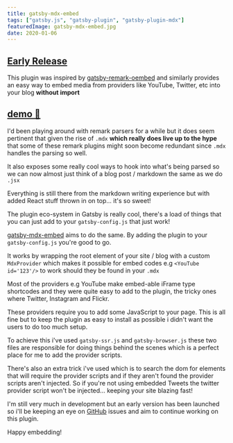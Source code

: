 ```yaml
---
title: gatsby-mdx-embed
tags: ["gatsby.js", "gatsby-plugin", "gatsby-plugin-mdx"]
featuredImage: gatsby-mdx-embed.jpg
date: 2020-01-06
---
```


## [Early Release](#early-release)

This plugin was inspired by [gatsby-remark-oembed](https://github.com/raae/gatsby-remark-oembed) and similarly provides an easy way to embed media from providers like YouTube, Twitter, etc into your blog **without import**

## [demo 🧼](https://gatsby-mdx-embed.netlify.com/)

I'd been playing around with remark parsers for a while but it does seem pertinent that given the rise of `.mdx` **which really does live up to the hype** that some of these remark plugins might soon become redundant since `.mdx` handles the parsing so well.

It also exposes some really cool ways to hook into what's being parsed so we can now almost just think of a blog post / markdown the same as we do `.jsx`

Everything is still there from the markdown writing experience but with added React stuff thrown in on top... it's so sweet!

The plugin eco-system in Gatsby is really cool, there's a load of things that you can just add to your `gatsby-config.js` that just work!

[gatsby-mdx-embed](https://gatsby-mdx-embed.netlify.com/) aims to do the same. By adding the plugin to your `gatsby-config.js` you're good to go.

It works by wrapping the root element of your site / blog with a custom `MdxProvider` which makes it possible for embed codes e.g `<YouTube id='123'/>` to work should they be found in your `.mdx`

Most of the providers e.g YouTube make embed-able iFrame type shortcodes and they were quite easy to add to the plugin, the tricky ones where Twitter, Instagram and Flickr.

These providers require you to add some JavaScript to your page. This is all fine but to keep the plugin as easy to install as possible i didn't want the users to do too much setup.

To achieve this i've used `gatsby-ssr.js` and `gatsby-browser.js` these two files are responsible for doing things behind the scenes which is a perfect place for me to add the provider scripts.

There's also an extra trick i've used which is to search the dom for elements that will require the provider scripts and if they aren't found the provider scripts aren't injected. So if you're not using embedded Tweets the twitter provider script won't be injected... keeping your site blazing fast!

I'm still very much in development but an early version has been launched so i'll be keeping an eye on [GitHub](https://github.com/PaulieScanlon/gatsby-mdx-embed) issues and aim to continue working on this plugin.

Happy embedding!
